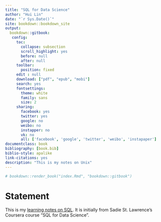 ```yaml
--- 
title: "SQL for Data Science"
author: "Hui Lin"
date: "`r Sys.Date()`"
site: bookdown::bookdown_site
output: 
  bookdown::gitbook:
   config:
     toc:
       collapse: subsection
       scroll_highlight: yes
       before: null
       after: null
     toolbar:
       position: fixed
     edit : null
     download: ["pdf", "epub", "mobi"]
     search: yes
     fontsettings:
       theme: white
       family: sans
       size: 2
     sharing:
       facebook: yes
       twitter: yes
       google: no
       weibo: no
       instapper: no
       vk: no
       all: ['facebook', 'google', 'twitter', 'weibo', 'instapaper']
documentclass: book
bibliography: [book.bib]
biblio-style: apalike
link-citations: yes
description: "This is my notes on Unix"
---
```


```r
# bookdown::render_book("index.Rmd", "bookdown::gitbook")
```

# Statement{-}

This is my [learning notes on SQL](http://scientistcafe.com/notes/SQL). It is initially from Sadie St. Lawrence’s Coursera course “SQL for Data Science”.
